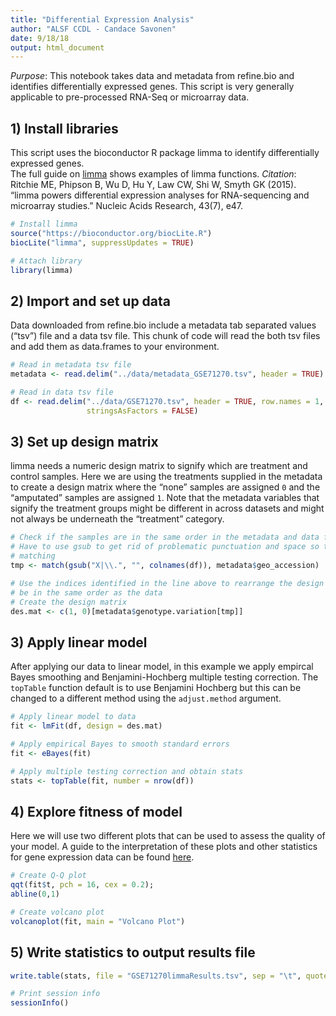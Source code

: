 ```yaml
---
title: "Differential Expression Analysis"
author: "ALSF CCDL - Candace Savonen"
date: 9/18/18
output: html_document
---
```


*Purpose*: This notebook takes data and metadata from refine.bio and identifies 
differentially expressed genes. 
This script is very generally applicable to pre-processed RNA-Seq or
microarray data.

## 1) Install libraries
This script uses the bioconductor R package limma to identify differentially 
expressed genes.  
The full guide on <a href="https://bioconductor.org/packages/release/bioc/vignettes/limma/inst/doc/usersguide.pdf">
limma</a> shows examples of limma functions. 
<i>Citation</i>: Ritchie ME, Phipson B, Wu D, Hu Y, Law CW, Shi W, Smyth GK (2015). 
“limma powers differential expression analyses for RNA-sequencing and microarray
studies.” Nucleic Acids Research, 43(7), e47. 

```r
# Install limma
source("https://bioconductor.org/biocLite.R")
biocLite("limma", suppressUpdates = TRUE)

# Attach library
library(limma)
```

## 2) Import and set up data
Data downloaded from refine.bio include a metadata tab separated values ("tsv")
file and a data tsv file. This chunk of code will read the both tsv files and 
add them as data.frames to your environment. 

```r
# Read in metadata tsv file
metadata <- read.delim("../data/metadata_GSE71270.tsv", header = TRUE)

# Read in data tsv file
df <- read.delim("../data/GSE71270.tsv", header = TRUE, row.names = 1,
                 stringsAsFactors = FALSE)
```

## 3) Set up design matrix
limma needs a numeric design matrix to signify which are treatment and control
samples. 
Here we are using the treatments supplied in the metadata to create
a design matrix where the "none" samples are assigned `0` and the "amputated"
samples are assigned `1`.
Note that the metadata variables that signify the treatment groups might be
different in across datasets and might not always be underneath the "treatment"
category.

```r
# Check if the samples are in the same order in the metadata and data files
# Have to use gsub to get rid of problematic punctuation and space so they are 
# matching
tmp <- match(gsub("X|\\.", "", colnames(df)), metadata$geo_accession)

# Use the indices identified in the line above to rearrange the design matrix to
# be in the same order as the data
# Create the design matrix
des.mat <- c(1, 0)[metadata$genotype.variation[tmp]]
```

## 3) Apply linear model
After applying our data to linear model, in this example we apply empircal Bayes
smoothing and Benjamini-Hochberg multiple testing correction. 
The `topTable` function default is to use Benjamini Hochberg but this can be
changed to a different method using the `adjust.method` argument.

```r
# Apply linear model to data
fit <- lmFit(df, design = des.mat)

# Apply empirical Bayes to smooth standard errors
fit <- eBayes(fit)

# Apply multiple testing correction and obtain stats
stats <- topTable(fit, number = nrow(df))
```

## 4) Explore fitness of model
Here we will use two different plots that can be used to assess the quality of
your model. A guide to the interpretation of these plots and other statistics for 
gene expression data can be found 
<a href="http://www.nathalievialaneix.eu/doc/pdf/tutorial-rnaseq.pdf">
here</a>.

```r
# Create Q-Q plot
qqt(fit$t, pch = 16, cex = 0.2);
abline(0,1)

# Create volcano plot 
volcanoplot(fit, main = "Volcano Plot")
```

## 5) Write statistics to output results file
```r
write.table(stats, file = "GSE71270limmaResults.tsv", sep = "\t", quote = FALSE)
```

```r
# Print session info 
sessionInfo()
```
